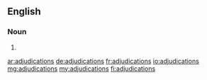 ==English==

===Noun===
{{head|en|plural}}

# {{plural of|adjudication|lang=en}}

[[ar:adjudications]]
[[de:adjudications]]
[[fr:adjudications]]
[[io:adjudications]]
[[mg:adjudications]]
[[my:adjudications]]
[[fi:adjudications]]